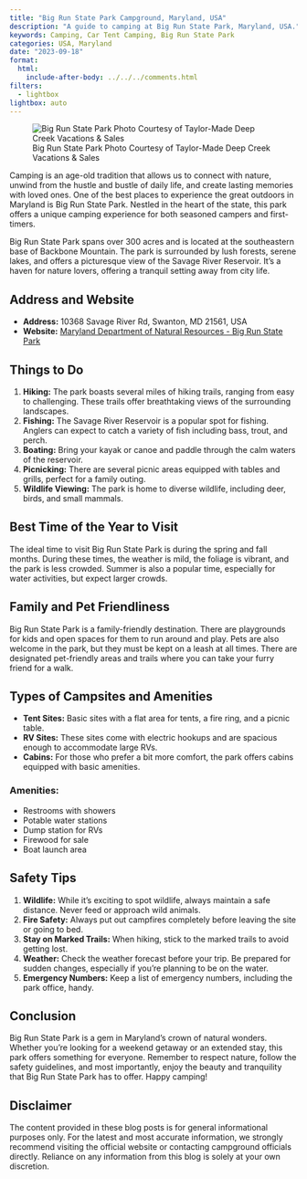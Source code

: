 ```yaml
---
title: "Big Run State Park Campground, Maryland, USA"
description: "A guide to camping at Big Run State Park, Maryland, USA."
keywords: Camping, Car Tent Camping, Big Run State Park
categories: USA, Maryland
date: "2023-09-18"
format:
  html:
    include-after-body: ../../../comments.html
filters: 
  - lightbox
lightbox: auto
---
```

![Big Run State Park Photo Courtesy of Taylor-Made Deep Creek Vacations & Sales](https://deepcreeklakeproperty.sfo2.digitaloceanspaces.com/betsys-blog/wp-content/uploads/2021/04/05181127/big_run.jpg){.preview-image}

Camping is an age-old tradition that allows us to connect with nature, unwind from the hustle and bustle of daily life, and create lasting memories with loved ones. One of the best places to experience the great outdoors in Maryland is Big Run State Park. Nestled in the heart of the state, this park offers a unique camping experience for both seasoned campers and first-timers.

Big Run State Park spans over 300 acres and is located at the southeastern base of Backbone Mountain. The park is surrounded by lush forests, serene lakes, and offers a picturesque view of the Savage River Reservoir. It's a haven for nature lovers, offering a tranquil setting away from city life.

## Address and Website
- **Address:**  10368 Savage River Rd, Swanton, MD 21561, USA   
- **Website:**  [Maryland Department of Natural Resources - Big Run State Park](https://dnr.maryland.gov/publiclands/Pages/western/BigRun/Camping.aspx)  

## Things to Do

1. **Hiking:**  The park boasts several miles of hiking trails, ranging from easy to challenging. These trails offer breathtaking views of the surrounding landscapes. 
2. **Fishing:**  The Savage River Reservoir is a popular spot for fishing. Anglers can expect to catch a variety of fish including bass, trout, and perch. 
3. **Boating:**  Bring your kayak or canoe and paddle through the calm waters of the reservoir. 
4. **Picnicking:**  There are several picnic areas equipped with tables and grills, perfect for a family outing. 
5. **Wildlife Viewing:**  The park is home to diverse wildlife, including deer, birds, and small mammals.

## Best Time of the Year to Visit

The ideal time to visit Big Run State Park is during the spring and fall months. During these times, the weather is mild, the foliage is vibrant, and the park is less crowded. Summer is also a popular time, especially for water activities, but expect larger crowds.

## Family and Pet Friendliness

Big Run State Park is a family-friendly destination. There are playgrounds for kids and open spaces for them to run around and play. Pets are also welcome in the park, but they must be kept on a leash at all times. There are designated pet-friendly areas and trails where you can take your furry friend for a walk.

## Types of Campsites and Amenities  
- **Tent Sites:**  Basic sites with a flat area for tents, a fire ring, and a picnic table.   
- **RV Sites:**  These sites come with electric hookups and are spacious enough to accommodate large RVs.   
- **Cabins:**  For those who prefer a bit more comfort, the park offers cabins equipped with basic amenities.  

### Amenities:
- Restrooms with showers  
- Potable water stations  
- Dump station for RVs  
- Firewood for sale  
- Boat launch area  

## Safety Tips
1. **Wildlife:**  While it's exciting to spot wildlife, always maintain a safe distance. Never feed or approach wild animals. 
2. **Fire Safety:**  Always put out campfires completely before leaving the site or going to bed. 
3. **Stay on Marked Trails:**  When hiking, stick to the marked trails to avoid getting lost. 
4. **Weather:**  Check the weather forecast before your trip. Be prepared for sudden changes, especially if you're planning to be on the water. 
5. **Emergency Numbers:**  Keep a list of emergency numbers, including the park office, handy.

## Conclusion

Big Run State Park is a gem in Maryland's crown of natural wonders. Whether you're looking for a weekend getaway or an extended stay, this park offers something for everyone. Remember to respect nature, follow the safety guidelines, and most importantly, enjoy the beauty and tranquility that Big Run State Park has to offer. Happy camping!

::: callout-important
## Disclaimer
The content provided in these blog posts is for general informational purposes only. For the latest and most accurate information, we strongly recommend visiting the official website or contacting campground officials directly. Reliance on any information from this blog is solely at your own discretion.
:::
